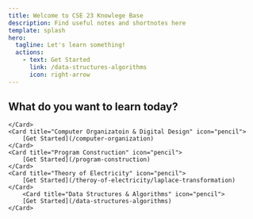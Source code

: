 ```yaml
---
title: Welcome to CSE 23 Knowlege Base
description: Find useful notes and shortnotes here
template: splash
hero:
  tagline: Let's learn something!
  actions:
    - text: Get Started
      link: /data-structures-algorithms
      icon: right-arrow
---
```



## What do you want to learn today?

<CardGrid stagger>
	<Card title="Methods of Mathematics" icon="pencil">
		
	</Card>
  	<Card title="Computer Organizatoin & Digital Design" icon="pencil">
		[Get Started](/computer-organization)
	</Card>
  	<Card title="Program Construction" icon="pencil">
		[Get Started](/program-construction)
	</Card>
  	<Card title="Theory of Electricity" icon="pencil">
		[Get Started](/theroy-of-electricity/laplace-transformation)
	</Card>
    	<Card title="Data Structures & Algorithms" icon="pencil">
		[Get Started](/data-structures-algorithms)
	</Card>
</CardGrid>

